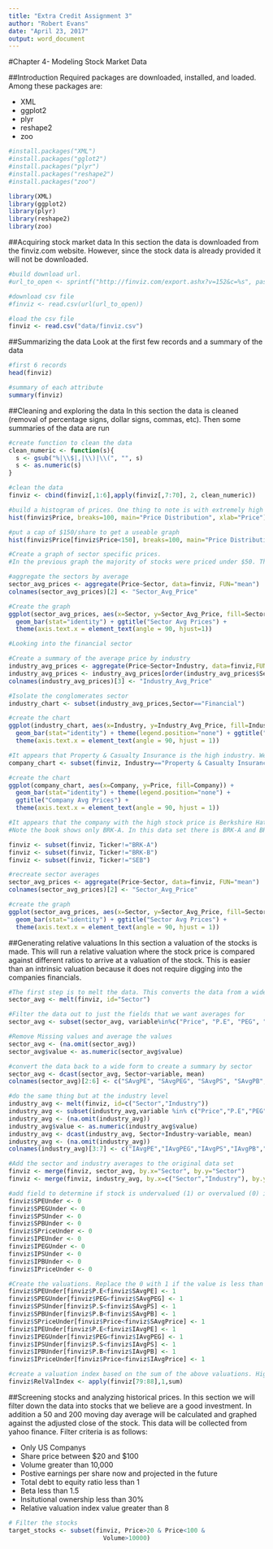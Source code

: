 ```yaml
---
title: "Extra Credit Assignment 3"
author: "Robert Evans"
date: "April 23, 2017"
output: word_document
---
```


#Chapter 4- Modeling Stock Market Data

##Introduction
Required packages are downloaded, installed, and loaded. Among these packages are:

* XML
* ggplot2
* plyr
* reshape2
* zoo
```r
#install.packages("XML")
#install.packages("gglot2")
#install.packages("plyr")
#install.packages("reshape2")
#install.packages("zoo")

library(XML)
library(ggplot2)
library(plyr)
library(reshape2)
library(zoo)
```

##Acquiring stock market data
In this section the data is downloaded from the finviz.com website. However, since the stock data is already provided it will not be downloaded.
```r
#build download url.
#url_to_open <- sprintf("http://finviz.com/export.ashx?v=152&c=%s", paste(0:68, collapse = ","))

#download csv file
#finviz <- read.csv(url(url_to_open))

#load the csv file
finviz <- read.csv("data/finviz.csv")
```

##Summarizing the data
Look at the first few records and a summary of the data
```r
#first 6 records
head(finviz)

#summary of each attribute
summary(finviz)
```

##Cleaning and exploring the data
In this section the data is cleaned (removal of percentage signs, dollar signs, commas, etc). Then some summaries of the data are run
```r
#create function to clean the data
clean_numeric <- function(s){
  s <- gsub("%|\\$|,|\\)|\\(", "", s)
  s <- as.numeric(s)
}

#clean the data
finviz <- cbind(finviz[,1:6],apply(finviz[,7:70], 2, clean_numeric))

#build a histogram of prices. One thing to note is with extremely high stock prices this will skew the graph making it useless.
hist(finviz$Price, breaks=100, main="Price Distribution", xlab="Price")

#put a cap of $150/share to get a useable graph
hist(finviz$Price[finviz$Price<150], breaks=100, main="Price Distribution", xlab="Price")

#Create a graph of sector specific prices.
#In the previous graph the majority of stocks were priced under $50. This means everything over that would be considered expensive. However, in some sectors the sector may have an average of $200/share which means a stock price of $100/share would be cheap.

#aggregate the sectors by average
sector_avg_prices <- aggregate(Price~Sector, data=finviz, FUN="mean")
colnames(sector_avg_prices)[2] <- "Sector_Avg_Price"

#Create the graph
ggplot(sector_avg_prices, aes(x=Sector, y=Sector_Avg_Price, fill=Sector)) +
  geom_bar(stat="identity") + ggtitle("Sector Avg Prices") +
  theme(axis.text.x = element_text(angle = 90, hjust=1))

#Looking into the financial sector

#Create a summary of the average price by industry
industry_avg_prices <- aggregate(Price~Sector+Industry, data=finviz,FUN="mean")
industry_avg_prices <- industry_avg_prices[order(industry_avg_prices$Sector,industry_avg_prices$Industry),]
colnames(industry_avg_prices)[3] <- "Industry_Avg_Price"

#Isolate the conglomerates sector
industry_chart <- subset(industry_avg_prices,Sector=="Financial")

#create the chart
ggplot(industry_chart, aes(x=Industry, y=Industry_Avg_Price, fill=Industry)) +
  geom_bar(stat="identity") + theme(legend.position="none") + ggtitle("Industry Avg Prices") +
  theme(axis.text.x = element_text(angle = 90, hjust = 1))

#It appears that Property & Casualty Insurance is the high industry. We will drill down into that to determine which company is causing the high stock price
company_chart <- subset(finviz, Industry=="Property & Casualty Insurance")

#create the chart
ggplot(company_chart, aes(x=Company, y=Price, fill=Company)) +
  geom_bar(stat="identity") + theme(legend.position="none") +
  ggtitle("Company Avg Prices") +
  theme(axis.text.x = element_text(angle = 90, hjust = 1))

#It appears that the company with the high stock price is Berkshire Hathaway with a stock price of over $400K/share. We will remove that to get a more realistic average
#Note the book shows only BRK-A. In this data set there is BRK-A and BRK-B. I will remove both of those. #In the conglomerates category I will also remove SEB to get a more realistic chart in the end as well.

finviz <- subset(finviz, Ticker!="BRK-A")
finviz <- subset(finviz, Ticker!="BRK-B")
finviz <- subset(finviz, Ticker!="SEB")

#recreate sector averages
sector_avg_prices <- aggregate(Price~Sector, data=finviz, FUN="mean")
colnames(sector_avg_prices)[2] <- "Sector_Avg_Price"

#create the graph
ggplot(sector_avg_prices, aes(x=Sector, y=Sector_Avg_Price, fill=Sector)) +
  geom_bar(stat="identity") + ggtitle("Sector Avg Prices") +
  theme(axis.text.x = element_text(angle = 90, hjust = 1))
```

##Generating relative valuations
In this section a valuation of the stocks is made. This will run a relative valuation where the stock price is compared against different ratios to arrive at a valuation of the stock. This is easier than an intrinsic valuation because it does not require digging into the companies financials.
```r
#The first step is to melt the data. This converts the data from a wide format to a long one. This allows us to create an average of the different attributes grouped by sector. In the end the data will go back to a wide form with summaries
sector_avg <- melt(finviz, id="Sector")

#Filter the data out to just the fields that we want averages for
sector_avg <- subset(sector_avg, variable%in%c("Price", "P.E", "PEG", "P.S", "P.B"))

#Remove Missing values and average the values
sector_avg <- (na.omit(sector_avg))
sector_avg$value <- as.numeric(sector_avg$value)

#convert the data back to a wide form to create a summary by sector
sector_avg <- dcast(sector_avg, Sector~variable, mean)
colnames(sector_avg)[2:6] <- c("SAvgPE", "SAvgPEG", "SAvgPS", "SAvgPB", "SAvgPrice")

#do the same thing but at the industry level
industry_avg <- melt(finviz, id=c("Sector","Industry"))
industry_avg <- subset(industry_avg,variable %in% c("Price","P.E","PEG","P.S","P.B"))
industry_avg <- (na.omit(industry_avg))
industry_avg$value <- as.numeric(industry_avg$value)
industry_avg <- dcast(industry_avg, Sector+Industry~variable, mean)
industry_avg <- (na.omit(industry_avg))
colnames(industry_avg)[3:7] <- c("IAvgPE","IAvgPEG","IAvgPS","IAvgPB","IAvgPrice")

#Add the sector and industry averages to the original data set
finviz <- merge(finviz, sector_avg, by.x="Sector", by.y="Sector")
finviz <- merge(finviz, industry_avg, by.x=c("Sector","Industry"), by.y=c("Sector","Industry"))

#add field to determine if stock is undervalued (1) or overvalued (0) if the stock value is less than the average
finviz$SPEUnder <- 0
finviz$SPEGUnder <- 0
finviz$SPSUnder <- 0
finviz$SPBUnder <- 0
finviz$SPriceUnder <- 0
finviz$IPEUnder <- 0
finviz$IPEGUnder <- 0
finviz$IPSUnder <- 0
finviz$IPBUnder <- 0
finviz$IPriceUnder <- 0

#Create the valuations. Replace the 0 with 1 if the value is less than the average
finviz$SPEUnder[finviz$P.E<finviz$SAvgPE] <- 1
finviz$SPEGUnder[finviz$PEG<finviz$SAvgPEG] <- 1
finviz$SPSUnder[finviz$P.S<finviz$SAvgPS] <- 1
finviz$SPBUnder[finviz$P.B<finviz$SAvgPB] <- 1
finviz$SPriceUnder[finviz$Price<finviz$SAvgPrice] <- 1
finviz$IPEUnder[finviz$P.E<finviz$IAvgPE] <- 1
finviz$IPEGUnder[finviz$PEG<finviz$IAvgPEG] <- 1
finviz$IPSUnder[finviz$P.S<finviz$IAvgPS] <- 1
finviz$IPBUnder[finviz$P.B<finviz$IAvgPB] <- 1
finviz$IPriceUnder[finviz$Price<finviz$IAvgPrice] <- 1

#create a valuation index based on the sum of the above valuations. Higher numbers in this column represent undervalued stocks
finviz$RelValIndex <- apply(finviz[79:88],1,sum)
```

##Screening stocks and analyzing historical prices.
In this section we will filter down the data into stocks that we believe are a good investment. In addition a 50 and 200 moving day average will be calculated and graphed against the adjusted close of the stock. This data will be collected from yahoo finance. Filter criteria is as follows:

* Only US Companys
* Share price between $20 and $100
* Volume greater than 10,000
* Postive earnings per share now and projected in the future
* Total debt to equity ratio less than 1
* Beta less than 1.5
* Insitutional ownership less than 30%
* Relative valuation index value greater than 8
```r
# Filter the stocks
target_stocks <- subset(finviz, Price>20 & Price<100 & 
                          Volume>10000)
```

